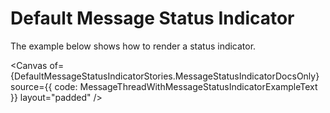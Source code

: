 

<Meta of={DefaultMessageStatusIndicatorStories} />

# Default Message Status Indicator

The example below shows how to render a status indicator.

<Canvas
  of={DefaultMessageStatusIndicatorStories.MessageStatusIndicatorDocsOnly}
  source={{ code: MessageThreadWithMessageStatusIndicatorExampleText }}
  layout="padded"
/>
